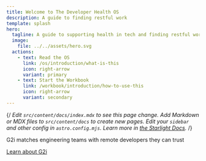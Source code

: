 ```yaml
---
title: Welcome to The Developer Health OS
description: A guide to finding restful work
template: splash
hero:
  tagline: A guide to supporting health in tech and finding restful work
  image:
    file: ../../assets/hero.svg
  actions:
    - text: Read the OS
      link: /os/introduction/what-is-this
      icon: right-arrow
      variant: primary
    - text: Start the Workbook
      link: /workbook/introduction/how-to-use-this
      icon: right-arrow
      variant: secondary
---
```



{/*<CardGrid stagger>
	<Card title="Update content" icon="pencil">
		Edit `src/content/docs/index.mdx` to see this page change.
	</Card>
	<Card title="Add new content" icon="add-document">
		Add Markdown or MDX files to `src/content/docs` to create new pages.
	</Card>
	<Card title="Configure your site" icon="setting">
		Edit your `sidebar` and other config in `astro.config.mjs`.
	</Card>
	<Card title="Read the docs" icon="open-book">
		Learn more in [the Starlight Docs](https://starlight.astro.build/).
	</Card>
</CardGrid>*/}

<About title="Brought to you by">
G2i matches engineering teams with remote developers they can trust

[Learn about G2i](https://g2i.co/)

</About>